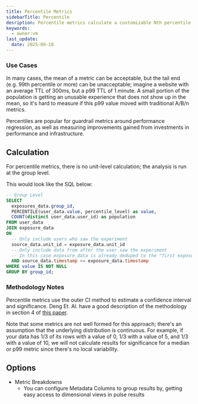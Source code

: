 ```yaml
---
title: Percentile Metrics
sidebarTitle: Percentile
desription: Percentile metrics calculate a customizable Nth percentile of a column from a metric source across experiment groups.
keywords:
  - owner:vm
last_update:
  date: 2025-09-18
---
```


### Use Cases

In many cases, the mean of a metric can be acceptable, but the tail end (e.g. 99th percentile or more) can be unacceptable; imagine a website with an average TTL of 300ms, but a p99 TTL of 1 minute. A small portion of the population is getting an unusable experience that does not show up in the mean, so it's hard to measure if this p99 value moved with traditional A/B/n metrics.

Percentiles are popular for guardrail metrics around performance regression, as well as measuring improvements gained from investments in performance and infrastructure.

## Calculation

For percentile metrics, there is no unit-level calculation; the analysis is run at the group level.

This would look like the SQL below:

```sql expandable
-- Group Level
SELECT
  exposures_data.group_id,
  PERCENTILE(user_data.value, percentile_level) as value,
  COUNT(distinct user_data.user_id) as population
FROM user_data
JOIN exposure_data
ON
  -- Only include users who saw the experiment
  source_data.unit_id = exposure_data.unit_id
  -- Only include data from after the user saw the experiment
  -- In this case exposure_data is already deduped to the "first exposure"
  AND source_data.timestamp >= exposure_data.timestamp
WHERE value IS NOT NULL
GROUP BY group_id;
```

### Methodology Notes

Percentile metrics use the outer CI method to estimate a confidence interval and significance. Deng Et. Al. have a good description of the methodology in section 4 of [this paper](https://arxiv.org/pdf/1803.06336).

Note that some metrics are not well formed for this approach; there's an assumption that the underlying distribution is continuous. For example, if your data has 1/3 of its rows with a value of 0, 1/3 with a value of 5, and 1/3 with a value of 10, we will not calculate results for significance for a median or p99 metric since there's no local variability.

## Options

- Metric Breakdowns
  - You can configure Metadata Columns to group results by, getting easy access to dimensional views in pulse results
